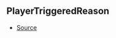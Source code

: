 ## PlayerTriggeredReason



- [Source](https://github.com/Androz2091/discord-player/blob/a2c576b/packages/discord-player/src/Structures/GuildQueue.ts#L58)